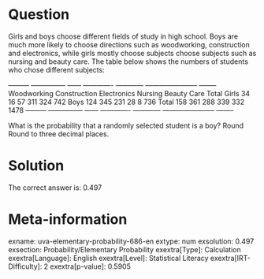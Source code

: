 Question
========

Girls and boys choose different fields of study in high school. Boys are much more likely to choose directions such as woodworking, construction and electronics, while girls mostly choose subjects choose subjects such as nursing and beauty care. The table below shows the numbers of students who chose different subjects:

  --------- --------------- ------ ------------- ------------ ----------------------- -------- Woodworking Construction Electronics Nursing Beauty Care Total Girls 34 16 57 311 324 742 Boys 124 345 231 28 8 736 Total 158 361 288 339 332 1478 --------- --------------- ------ ------------- ------------ ----------------------- --------

What is the probability that a randomly selected student is a boy? Round Round to three decimal places.

Solution
========

The correct answer is: 0.497

Meta-information
================
exname: uva-elementary-probability-686-en
extype: num
exsolution: 0.497
exsection: Probability/Elementary Probability
exextra[Type]: Calculation
exextra[Language]: English
exextra[Level]: Statistical Literacy
exextra[IRT-Difficulty]: 2
exextra[p-value]: 0.5905
